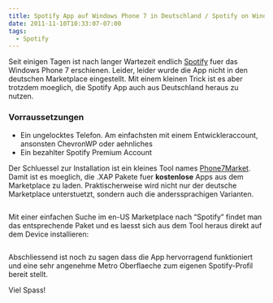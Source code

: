 ```yaml
---
title: Spotify App auf Windows Phone 7 in Deutschland / Spotify on Windows Phone 7 from Germany
date: 2011-11-10T10:33:07-07:00
tags:
  - Spotify
---
```

Seit einigen Tagen ist nach langer Wartezeit endlich [Spotify](http://www.spotify.com) fuer das Windows Phone 7 erschienen. Leider, leider wurde die App nicht in den deutschen Marketplace eingestellt. Mit einem kleinen Trick ist es aber trotzdem moeglich, die Spotify App auch aus Deutschland heraus zu nutzen.

### Vorraussetzungen

  * Ein ungelocktes Telefon. Am einfachsten mit einem Entwickleraccount, ansonsten ChevronWP oder aehnliches
  * Ein bezahlter Spotify Premium Account

Der Schluessel zur Installation ist ein kleines Tool names <a href="http://forum.xda-developers.com/showthread.php?t=908293" target="_blank">Phone7Market</a>. Damit ist es moeglich, die .XAP Pakete fuer **kostenlose** Apps aus dem Marketplace zu laden. Praktischerweise wird nicht nur der deutsche Marketplace unterstuetzt, sondern auch die anderssprachigen Varianten.

[<img />](/assets/wp-content/uploads/2011/11/image.png)

Mit einer einfachen Suche im en-US Marketplace nach “Spotify” findet man das entsprechende Paket und es laesst sich aus dem Tool heraus direkt auf dem Device installieren:

[<img />](/assets/wp-content/uploads/2011/11/image1.png)

Abschliessend ist noch zu sagen dass die App hervorragend funktioniert und eine sehr angenehme Metro Oberflaeche zum eigenen Spotify-Profil bereit stellt.

Viel Spass!